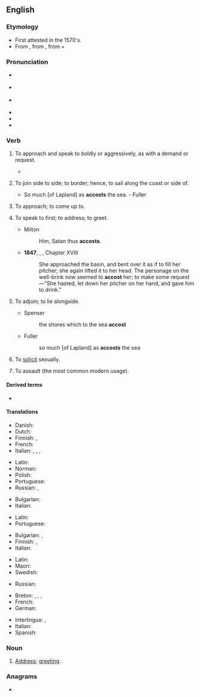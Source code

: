 ==English==

===Etymology===
* First attested in the 1570's.
* From {{etyl|fro|en}} {{m|for|accoster}}, from {{etyl|VL.|en}} {{m|la|accosto||to come alongside someone}}, from {{m|la|ad||near}} + {{m|la|costa||rib, side}}

===Pronunciation===
* {{a|GenAm}} {{IPA|/ə.ˈkɔst/|lang=en}}
* {{a|cot-caught|Canada}} {{IPA|/ə.ˈkɑst/|lang=en}}
* {{a|RP}} {{IPA|/ə.ˈkɒst/|lang=en}}
* {{audio|en-us-accost.ogg|Audio (US)|lang=en}}
* {{rhymes|ɒst|lang=en}}
* {{hyphenation|ac|cost|lang=en}}

===Verb===
{{en-verb}}

# {{lb|en|transitive}} To approach and speak to boldly or aggressively, as with a demand or request.
#* {{quote-journal|date=21 August 2012
|first=Ed
|last=Pilkington
|title=Death penalty on trial: should Reggie Clemons live or die?
|newspaper=The Guardian
|url=http://www.guardian.co.uk/world/2012/aug/21/death-penalty-trial-reggie-clemons?newsfeed=true
|page=
|passage=The Missouri prosecutors' case against Clemons, based partly on incriminating testimony given by his co-defendants, was that Clemons was part of a group of four youths who '''accosted''' the sisters on the Chain of Rocks Bridge one dark night in April 1991.
}}
# {{lb|en|transitive|obsolete}} To join side to side; to border; hence, to sail along the coast or side of.
#* So much [of Lapland] as '''accosts''' the sea. - Fuller
# {{lb|en|transitive|obsolete}} To approach; to come up to. <!--W1913 had "make up to"-->
#: {{rfquotek|Shakespeare}}
# {{lb|en|transitive}} To speak to first; to address; to greet.
#* Milton
#*: Him, Satan thus '''accosts'''.
#* '''1847''', {{w|Charlotte Brontë}}, {{w|Jane Eyre}}, Chapter XVIII
#*: She approached the basin, and bent over it as if to fill her pitcher; she again lifted it to her head. The personage on the well-brink now seemed to '''accost''' her; to make some request—"She hasted, let down her pitcher on her hand, and gave him to drink."
# {{lb|en|intransitive|obsolete}} To adjoin; to lie alongside.
#* Spenser
#*: the shores which to the sea '''accost'''
#* Fuller
#*: so much [of Lapland] as '''accosts''' the sea
# To [[solicit]] sexually.
# {{lb|en|transitive}} To assault (the most common modern usage).

====Derived terms====
* {{l|en|accostment}}

====Translations====
{{trans-top|to approach and speak to boldly or aggressively, as with a demand or request}}
* Danish: {{t|da|antaste}}
* Dutch: {{t+|nl|aanklampen}}
* Finnish: {{t|fi|tiukata}}, {{t+|fi|vaatia}}
* French: {{t+|fr|accoster}}
* Italian: {{t+|it|affrontare}}, {{t+|it|aggredire}}, {{t+|it|inveire}}, {{t|it|molestare}}
{{trans-mid}}
* Latin: {{t|la|affor}}
* Norman: {{t|nrf|achîtrer}}
* Polish: {{t+|pl|zaczepiać}}
* Portuguese: {{t+|pt|abordar}}
* Russian: {{t+|ru|обраща́ться}}, {{t+|ru|загова́ривать}}
{{trans-bottom}}

{{trans-top|to join side to side; to border; hence, to sail along the coast or side of}}
* Bulgarian: {{t+|bg|акостирам}}
* Italian: {{t+|it|accostare}}
{{trans-mid}}
* Latin: {{t|la|affor}}
* Portuguese: {{t+|pt|acostar}}
{{trans-bottom}}

{{trans-top|to speak to first, to address, to greet}}
* Bulgarian: {{t+|bg|заговарям}}, {{t|bg|обръщам се към}}
* Finnish: {{t+|fi|puhutella}}, {{t+|fi|tervehtiä}}
* Italian: {{t+|it|salutare}}
{{trans-mid}}
* Latin: {{t|la|affor}}
* Maori: {{t|mi|aropā}}
* Swedish: {{t+|sv|tilltala}}
{{trans-bottom}}

{{trans-top|to solicit sexually}}
* Russian: {{t+|ru|приставать}}
{{trans-mid}}
{{trans-bottom}}

{{checktrans-top}}
* Breton: {{t-check|br|divorañ}}, {{t-check|br|dilestrañ}}, {{t-check|br|douarañ}}, {{t-check|br|abourzhañ}}
* French: {{t-check|fr|aborder}}
* German: {{t-check|de|nähern|alt=sich nähern}} {{attention|de|2=was "sich [[nähern]]" - assumed inflected form or vocalised spelling; please verify if linking is acceptable. see [[User:Kephir/gadgets/xte#Translation_fixing]]}}
{{trans-mid}}
* Interlingua: {{t-check|ia|accostar}}, {{t-check|ia|abordar}}
* Italian: {{t-check|it|indirizzarsi a}}
* Spanish: {{t+check|es|acercar|alt=acercarse a}}
{{trans-bottom}}

===Noun===
{{en-noun}}

# {{lb|en|rare}} [[address|Address]]; [[greeting]].
#: {{rfquotek|J. Morley}}

===Anagrams===
* {{anagrams|en|coacts}}